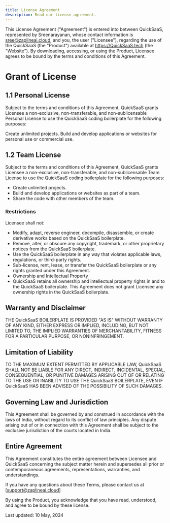 ```yaml
---
title: License Agreement
description: Read our license agreement.
---
```


This License Agreement ("Agreement") is entered into between QuickSaaS, represented by Sreenarayanan, whose contact information is sree@zaplineai.cloud, and you, the user ("Licensee"), regarding the use of the QuickSaaS (the "Product") available at https://QuickSaaS.tech (the "Website"). By downloading, accessing, or using the Product, Licensee agrees to be bound by the terms and conditions of this Agreement.


# Grant of License
## 1.1 Personal License

Subject to the terms and conditions of this Agreement, QuickSaaS grants Licensee a non-exclusive, non-transferable, and non-sublicensable Personal License to use the QuickSaaS coding boilerplate for the following purposes:

Create unlimited projects.
Build and develop applications or websites for personal use or commercial use.

## 1.2 Team License

Subject to the terms and conditions of this Agreement, QuickSaaS grants Licensee a non-exclusive, non-transferable, and non-sublicensable Team License to use the QuickSaaS coding boilerplate for the following purposes:

- Create unlimited projects.
- Build and develop applications or websites as part of a team.
- Share the code with other members of the team.

### Restrictions
Licensee shall not:

- Modify, adapt, reverse engineer, decompile, disassemble, or create derivative works based on the QuickSaaS boilerplate.
- Remove, alter, or obscure any copyright, trademark, or other proprietary notices from the QuickSaaS boilerplate.
- Use the QuickSaaS boilerplate in any way that violates applicable laws, regulations, or third-party rights.
- Sub-license, rent, lease, or transfer the QuickSaaS boilerplate or any rights granted under this Agreement.
- Ownership and Intellectual Property
- QuickSaaS retains all ownership and intellectual property rights in and to the QuickSaaS boilerplate. This Agreement does not grant Licensee any ownership rights in the QuickSaaS boilerplate.

## Warranty and Disclaimer
THE QuickSaaS BOILERPLATE IS PROVIDED "AS IS" WITHOUT WARRANTY OF ANY KIND, EITHER EXPRESS OR IMPLIED, INCLUDING, BUT NOT LIMITED TO, THE IMPLIED WARRANTIES OF MERCHANTABILITY, FITNESS FOR A PARTICULAR PURPOSE, OR NONINFRINGEMENT.

## Limitation of Liability
TO THE MAXIMUM EXTENT PERMITTED BY APPLICABLE LAW, QuickSaaS SHALL NOT BE LIABLE FOR ANY DIRECT, INDIRECT, INCIDENTAL, SPECIAL, CONSEQUENTIAL, OR PUNITIVE DAMAGES ARISING OUT OF OR RELATING TO THE USE OR INABILITY TO USE THE QuickSaaS BOILERPLATE, EVEN IF QuickSaaS HAS BEEN ADVISED OF THE POSSIBILITY OF SUCH DAMAGES.

## Governing Law and Jurisdiction
This Agreement shall be governed by and construed in accordance with the laws of India, without regard to its conflict of law principles. Any dispute arising out of or in connection with this Agreement shall be subject to the exclusive jurisdiction of the courts located in India.

## Entire Agreement
This Agreement constitutes the entire agreement between Licensee and QuickSaaS concerning the subject matter herein and supersedes all prior or contemporaneous agreements, representations, warranties, and understandings.

If you have any questions about these Terms, please contact us at [support@zaplineai.cloud]

By using the Product, you acknowledge that you have read, understood, and agree to be bound by these license.

Last updated: 10 May, 2024